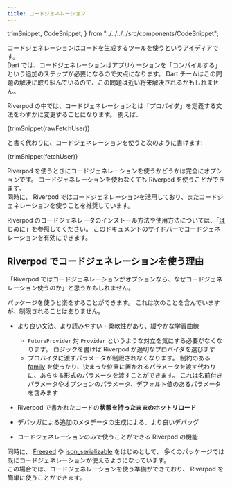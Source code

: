 ```yaml
---
title: コードジェネレーション
---
```


  trimSnippet,
  CodeSnippet,
} from "../../../../src/components/CodeSnippet";

コードジェネレーションはコードを生成するツールを使うというアイディアです。  
Dart では、コードジェネレーションはアプリケーションを「コンパイルする」という追加のステップが必要になるので欠点になります。
Dart チームはこの問題の解決に取り組んでいるので、この問題は近い将来解決されるかもしれません。

Riverpod の中では、コードジェネレーションとは「プロバイダ」を定義する文法をわずかに変更することになります。
例えば、

<CodeBlock language="dart">{trimSnippet(rawFetchUser)}</CodeBlock>

と書く代わりに、コードジェネレーションを使うと次のように書けます:

<CodeBlock language="dart">{trimSnippet(fetchUser)}</CodeBlock>

Riverpod を使うときにコードジェネレーションを使うかどうかは完全にオプションです。
コードジェネレーションを使わなくても Riverpod を使うことができます。  
同時に、 Riverpod ではコードジェネレーションを活用しており、またコードジェネレーションを使うことを推奨しています。

Riverpod のコードジェネレータのインストール方法や使用方法については、「[はじめに](./getting_started)」を参照してください。
このドキュメントのサイドバーでコードジェネレーションを有効にできます。

## Riverpod でコードジェネレーションを使う理由

「Riverpod ではコードジェネレーションがオプションなら、なぜコードジェネレーション使うのか」と思うかもしれません。

パッケージを使うと楽をすることができます。
これは次のことを含んでいますが、制限されることはありません。

- より良い文法、より読みやすい・柔軟性があり、緩やかな学習曲線

  - `FutureProvider` 対 `Provider` というような対立を気にする必要がなくなります。
    ロジックを書けば Riverpod が適切なプロバイダを選びます
  - プロバイダに渡すパラメータが制限されなくなります。
    制約のある [family](./concepts/modifiers/family) を使ったり、決まった位置に置かれるパラメータを渡す代わりに、あらゆる形式のパラメータを渡すことができます。
    これは名前付きパラメータやオプションのパラメータ、デフォルト値のあるパラメータを含みます

- Riverpod で書かれたコードの**状態を持ったままのホットリロード**
- デバッガによる追加のメタデータの生成による、より良いデバッグ
- コードジェネレーションのみで使うことができる Riverpod の機能

同時に、 [Freezed](https://pub.dev/packages/freezed) や [json_serializable](https://pub.dev/packages/json_serializable) をはじめとして、
多くのパッケージでは既にコードジェネレーションが使えるようになっています。  
この場合では、コードジェネレーションを使う準備ができており、 Riverpod を簡単に使うことができます。

[hookwidget]: https://pub.dev/documentation/flutter_hooks/latest/flutter_hooks/HookWidget-class.html
[statefulwidget]: https://api.flutter.dev/flutter/widgets/StatefulWidget-class.html
[riverpod]: https://github.com/rrousselgit/riverpod
[hooks_riverpod]: https://pub.dev/packages/hooks_riverpod
[flutter_riverpod]: https://pub.dev/packages/flutter_riverpod
[flutter_hooks]: https://github.com/rrousselGit/flutter_hooks
